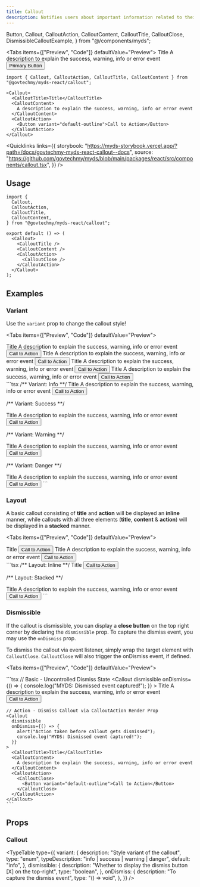 ```yaml
---
title: Callout
description: Notifies users about important information related to their actions inside a Forms. Callouts can indicate success, warnings, errors, or provide additional information depending on the context inside a form.
---
```


  Button,
  Callout,
  CalloutAction,
  CalloutContent,
  CalloutTitle,
  CalloutClose,
  DismissibleCalloutExample,
} from "@/components/myds";

<Tabs items={["Preview", "Code"]} defaultValue="Preview">
  <Tab value="Preview" className="not-prose">
  <Callout>
      <CalloutTitle>Title</CalloutTitle>
      <CalloutContent>
        <span>A description to explain the success, warning, info or error event</span>
      </CalloutContent>
      <CalloutAction>
        <Button variant="default-outline">Primary Button</Button>
      </CalloutAction>
  </Callout>
  </Tab>
  <Tab value="Code">
  ```tsx 
import { Callout, CalloutAction, CalloutTitle, CalloutContent } from "@govtechmy/myds-react/callout";

<Callout>
    <CalloutTitle>Title</CalloutTitle>
    <CalloutContent>
      A description to explain the success, warning, info or error event
    </CalloutContent>
    <CalloutAction>
      <Button variant="default-outline">Call to Action</Button>
    </CalloutAction>
</Callout>
```
  </Tab>
</Tabs>

<Quicklinks
  links={{
    storybook:
      "https://myds-storybook.vercel.app/?path=/docs/govtechmy-myds-react-callout--docs",
    source:
      "https://github.com/govtechmy/myds/blob/main/packages/react/src/components/callout.tsx",
  }}
/>

## Usage

```tsx copy
import {
  Callout,
  CalloutAction,
  CalloutTitle,
  CalloutContent,
} from "@govtechmy/myds-react/callout";
```

```tsx copy
export default () => (
  <Callout>
    <CalloutTitle />
    <CalloutContent />
    <CalloutAction>
      <CalloutClose />
    </CalloutAction>
  </Callout>
);
```

## Examples

### Variant

Use the `variant` prop to change the callout style!

<Tabs items={["Preview", "Code"]} defaultValue="Preview">
  <Tab value="Preview">
  <div className="space-y-2 not-prose">
  <Callout>
      <CalloutTitle>Title</CalloutTitle>
      <CalloutContent>
        <span>A description to explain the success, warning, info or error event</span>
      </CalloutContent>
      <CalloutAction>
        <Button variant="default-outline">Call to Action</Button>
      </CalloutAction>
  </Callout>
  <Callout variant="success">
    <CalloutTitle>Title</CalloutTitle>
    <CalloutContent>
      <span>A description to explain the success, warning, info or error event</span>
    </CalloutContent>
    <CalloutAction>
      <Button variant="default-outline">Call to Action</Button>
    </CalloutAction>
  </Callout>
  <Callout variant="warning">
    <CalloutTitle>Title</CalloutTitle>
    <CalloutContent>
      <span>A description to explain the success, warning, info or error event</span>
    </CalloutContent>
    <CalloutAction>
      <Button variant="default-outline">Call to Action</Button>
    </CalloutAction>
  </Callout>
  <Callout variant="danger">
    <CalloutTitle>Title</CalloutTitle>
    <CalloutContent>
      <span>A description to explain the success, warning, info or error event</span>
    </CalloutContent>
    <CalloutAction>
      <Button variant="default-outline">Call to Action</Button>
    </CalloutAction>
  </Callout>
  </div>
  </Tab>
  <Tab value="Code">
```tsx 
/** Variant: Info **/

<Callout variant="info">
  <CalloutTitle>Title</CalloutTitle>
  <CalloutContent>
    A description to explain the success, warning, info or error event
  </CalloutContent>
  <CalloutAction>
    <Button variant="default-outline">Call to Action</Button>
  </CalloutAction>
</Callout>

/** Variant: Success **/

<Callout variant="success">
  <CalloutTitle>Title</CalloutTitle>
  <CalloutContent>
    A description to explain the success, warning, info or error event
  </CalloutContent>
  <CalloutAction>
    <Button variant="default-outline">Call to Action</Button>
  </CalloutAction>
</Callout>

/** Variant: Warning **/

<Callout variant="warning">
  <CalloutTitle>Title</CalloutTitle>
  <CalloutContent>
    A description to explain the success, warning, info or error event
  </CalloutContent>
  <CalloutAction>
    <Button variant="default-outline">Call to Action</Button>
  </CalloutAction>
</Callout>

/** Variant: Danger **/

<Callout variant="danger">
  <CalloutTitle>Title</CalloutTitle>
  <CalloutContent>
    A description to explain the success, warning, info or error event
  </CalloutContent>
  <CalloutAction>
    <Button variant="default-outline">Call to Action</Button>
  </CalloutAction>
</Callout>
```
  </Tab>
</Tabs>

### Layout

A basic callout consisting of **title** and **action** will be displayed an **inline** manner,
while callouts with all three elements (**title**, **content** & **action**) will be displayed in a **stacked** manner.

<Tabs items={["Preview", "Code"]} defaultValue="Preview">
  <Tab value="Preview">
  <div className="space-y-2 not-prose">
  <Callout>
      <CalloutTitle>Title</CalloutTitle>
      <CalloutAction>
        <Button variant="default-outline">Call to Action</Button>
      </CalloutAction>
  </Callout>
  <Callout>
    <CalloutTitle>Title</CalloutTitle>
    <CalloutContent>
      <span>A description to explain the success, warning, info or error event</span>
    </CalloutContent>
    <CalloutAction>
      <Button variant="default-outline">Call to Action</Button>
    </CalloutAction>
  </Callout>
  </div>
  </Tab>
  <Tab value="Code">
```tsx 
/** Layout: Inline **/

<Callout variant="info">
  <CalloutTitle>Title</CalloutTitle>
  <CalloutAction>
    <Button variant="default-outline">Call to Action</Button>
  </CalloutAction>
</Callout>

/** Layout: Stacked **/

<Callout variant="success">
  <CalloutTitle>Title</CalloutTitle>
  <CalloutContent>
    A description to explain the success, warning, info or error event
  </CalloutContent>
  <CalloutAction>
    <Button variant="default-outline">Call to Action</Button>
  </CalloutAction>
</Callout>
```
  </Tab>
</Tabs>

### Dismissible

If the callout is dismissible, you can display a **close button** on the top right corner by declaring the `dismissible` prop.
To capture the dismiss event, you may use the `onDismiss` prop.

To dismiss the callout via event listener, simply wrap the target element with `CalloutClose`. `CalloutClose` will also trigger the onDismiss event, if defined.

<Tabs items={["Preview", "Code"]} defaultValue="Preview">
  <Tab value="Preview">
    <div className="not-prose space-y-2">
      <DismissibleCalloutExample
        type="basic"
        title="Basic - Uncontrolled Dismiss State"
        description="You may capture the dismiss event using the onDismiss prop. Check the console for the dismiss event."
      />
      <DismissibleCalloutExample
        type="action"
        title="Action - Dismiss Callout via CalloutClose"
        description="You can attach closing functionality of the Callout by wrapping the target element"
      />
    </div>
  </Tab>
  <Tab value="Code">
    ```tsx
    // Basic - Uncontrolled Dismiss State
    <Callout
      dismissible
      onDismiss={() => {
        console.log("MYDS: Dismissed event captured!");
      }}
    >
      <CalloutTitle>Title</CalloutTitle>
      <CalloutContent>
        A description to explain the success, warning, info or error event
      </CalloutContent>
      <CalloutAction>
        <Button variant="default-outline">Call to Action</Button>
      </CalloutAction>
    </Callout>

    // Action - Dismiss Callout via CalloutAction Render Prop
    <Callout
      dismissible
      onDismiss={() => {
        alert("Action taken before callout gets dismissed");
        console.log("MYDS: Dismissed event captured!");
      }}
    >
      <CalloutTitle>Title</CalloutTitle>
      <CalloutContent>
        A description to explain the success, warning, info or error event
      </CalloutContent>
      <CalloutAction>
        <CalloutClose>
          <Button variant="default-outline">Call to Action</Button>
        </CalloutClose>
      </CalloutAction>
    </Callout>
    ```

  </Tab>
</Tabs>

## Props

### Callout

<TypeTable
  type={{
    variant: {
      description: "Style variant of the callout",
      type: "enum",
      typeDescription: "info | success | warning | danger",
      default: "info",
    },
    dismissible: {
      description: "Whether to display the dismiss button [X] on the top-right",
      type: "boolean",
    },
    onDismiss: {
      description: "To capture the dismiss event",
      type: "() => void",
    },
  }}
/>
